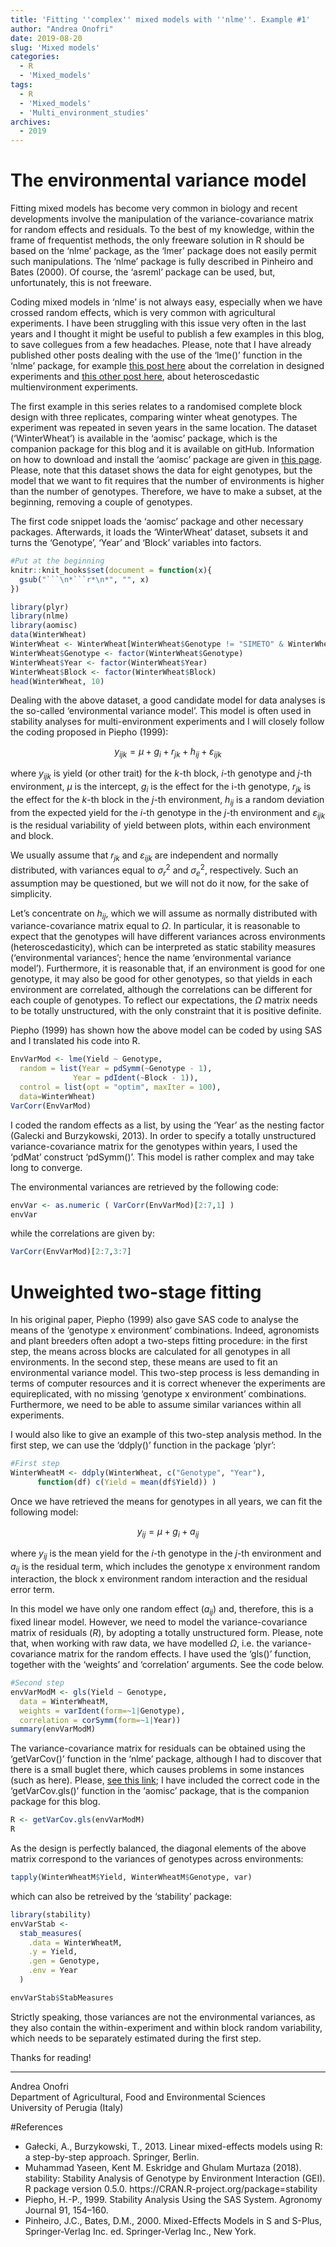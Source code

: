 ```yaml
---
title: 'Fitting ''complex'' mixed models with ''nlme''. Example #1'
author: "Andrea Onofri"
date: 2019-08-20
slug: 'Mixed models'
categories:
  - R
  - 'Mixed_models'
tags:
  - R
  - 'Mixed_models'
  - 'Multi_environment_studies'
archives:
  - 2019
---
```


# The environmental variance model

Fitting mixed models has become very common in biology and recent developments involve the manipulation of the variance-covariance matrix for random effects and residuals. To the best of my knowledge, within the frame of frequentist methods, the only freeware solution in R should be based on the 'nlme' package, as the 'lmer' package does not easily permit such manipulations. The 'nlme' package is fully described in Pinheiro and Bates (2000). Of course, the 'asreml' package can be used, but, unfortunately, this is not freeware.

Coding mixed models in 'nlme' is not always easy, especially when we have crossed random effects, which is very common with agricultural experiments. I have been struggling with this issue very often in the last years and I thought it might be useful to publish a few examples in this blog, to save collegues from a few headaches. Please, note that I have already published other posts dealing with the use of the 'lme()' function in the 'nlme' package, for example [this post here](https://www.statforbiology.com/2019/stat_general_correlationindependence2/) about the correlation in designed experiments and [this other post here](https://www.statforbiology.com/2019/stat_lmm_stabilityvariance/), about heteroscedastic multienvironment experiments.

The first example in this series relates to a randomised complete block design with three replicates, comparing winter wheat genotypes. The experiment was repeated in seven years in the same location. The dataset ('WinterWheat') is available in the 'aomisc' package, which is the companion package for this blog and it is available on gitHub. Information on how to download and install the 'aomisc' package are given in [this page](https://www.statforbiology.com/rpackages/). Please, note that this dataset shows the data for eight genotypes, but the model that we want to fit requires that the number of environments is higher than the number of genotypes. Therefore, we have to make a subset, at the beginning, removing a couple of genotypes.

The first code snippet loads the 'aomisc' package and other necessary packages. Afterwards, it loads the 'WinterWheat' dataset, subsets it and turns the 'Genotype', 'Year' and 'Block' variables into factors.

```r
#Put at the beginning
knitr::knit_hooks$set(document = function(x){ 
  gsub("```\n*```r*\n*", "", x) 
})
```


```r
library(plyr)
library(nlme)
library(aomisc)
data(WinterWheat)
WinterWheat <- WinterWheat[WinterWheat$Genotype != "SIMETO" & WinterWheat$Genotype != "SOLEX",]
WinterWheat$Genotype <- factor(WinterWheat$Genotype)
WinterWheat$Year <- factor(WinterWheat$Year)
WinterWheat$Block <- factor(WinterWheat$Block)
head(WinterWheat, 10)
```
 
Dealing with the above dataset, a good candidate model for data analyses is the so-called 'environmental variance model'. This model is often used in stability analyses for multi-environment experiments and I will closely follow the coding proposed in Piepho (1999):


$$y_{ijk} = \mu + g_i + r_{jk}  +  h_{ij} + \varepsilon_{ijk}$$

where $y_{ijk}$ is yield (or other trait) for the $k$-th block, $i$-th genotype and $j$-th environment, $\mu$ is the intercept, $g_i$ is the effect for the i-th genotype, $r_{jk}$ is the effect for the $k$-th block in the $j$-th environment, $h_{ij}$ is a random deviation from the expected yield for the $i$-th genotype in the $j$-th environment and $\varepsilon_{ijk}$ is the residual variability of yield between plots, within each environment and block.

We usually assume that $r_{jk}$ and $\varepsilon_{ijk}$ are independent and normally distributed, with variances equal to $\sigma^2_r$ and $\sigma^2_e$, respectively. Such an assumption may be questioned, but we will not do it now, for the sake of simplicity.

Let's concentrate on $h_{ij}$, which we will assume as normally distributed with variance-covariance matrix equal to $\Omega$. In particular, it is reasonable to expect that the genotypes will have different variances across environments (heteroscedasticity), which can be interpreted as static stability measures ('environmental variances'; hence the name 'environmental variance model'). Furthermore, it is reasonable that, if an environment is good for one genotype, it may also be good for other genotypes, so that yields in each environment are correlated, although the correlations can be different for each couple of genotypes. To reflect our expectations, the $\Omega$ matrix needs to be totally unstructured, with the only constraint that it is positive definite.

Piepho (1999) has shown how the above model can be coded by using SAS and I translated his code into R.

```r
EnvVarMod <- lme(Yield ~ Genotype, 
  random = list(Year = pdSymm(~Genotype - 1), 
              Year = pdIdent(~Block - 1)),
  control = list(opt = "optim", maxIter = 100),
  data=WinterWheat)
VarCorr(EnvVarMod)
```

I coded the random effects as a list, by using the 'Year' as the nesting factor (Galecki and Burzykowski, 2013). In order to specify a totally unstructured variance-covariance matrix for the genotypes within years, I used the 'pdMat' construct 'pdSymm()'. This model is rather complex and may take long to converge. 

The environmental variances are retrieved by the following code:

```r
envVar <- as.numeric ( VarCorr(EnvVarMod)[2:7,1] )
envVar
```

while the correlations are given by:

```r
VarCorr(EnvVarMod)[2:7,3:7]
```

# Unweighted two-stage fitting

In his original paper, Piepho (1999) also gave SAS code to analyse the means of the 'genotype x environment' combinations. Indeed, agronomists and plant breeders often adopt a two-steps fitting procedure: in the first step, the means across blocks are calculated for all genotypes in all environments. In the second step, these means are used to fit an environmental variance model. This two-step process is less demanding in terms of computer resources and it is correct whenever the experiments are equireplicated, with no missing 'genotype x environment' combinations. Furthermore, we need to be able to assume similar variances within all experiments.

I would also like to give an example of this two-step analysis method. In the first step, we can use the 'ddply()' function in the package 'plyr':

```r
#First step
WinterWheatM <- ddply(WinterWheat, c("Genotype", "Year"), 
      function(df) c(Yield = mean(df$Yield)) )
```

Once we have retrieved the means for genotypes in all years, we can fit the following model:

$$y_{ij} = \mu + g_i + a_{ij}$$

where $y_{ij}$ is the mean yield for the $i$-th genotype in the $j$-th environment and $a_{ij}$ is the residual term, which includes the genotype x environment random interaction, the block x environment random interaction and the residual error term.

In this model we have only one random effect ($a_{ij}$) and, therefore, this is a fixed linear model. However, we need to model the variance-covariance matrix of residuals ($R$), by adopting a totally unstructured form. Please, note that, when working with raw data, we have modelled $\Omega$, i.e. the variance-covariance matrix for the random effects. I have used the 'gls()' function, together with the 'weights' and 'correlation' arguments. See the code below.


```r
#Second step
envVarModM <- gls(Yield ~ Genotype, 
  data = WinterWheatM,
  weights = varIdent(form=~1|Genotype),
  correlation = corSymm(form=~1|Year))
summary(envVarModM)
```

The variance-covariance matrix for residuals can be obtained using the 'getVarCov()' function in the 'nlme' package, although I had to discover that there is a small buglet there, which causes problems in some instances (such as here). Please, [see this link](https://www.jepusto.com/bug-in-nlme-getvarcov/); I have included the correct code in the 'getVarCov.gls()' function in the 'aomisc' package, that is the companion package for this blog.

```r
R <- getVarCov.gls(envVarModM)
R
```

As the design is perfectly balanced, the diagonal elements of the above matrix correspond to the variances of genotypes across environments:

```r
tapply(WinterWheatM$Yield, WinterWheatM$Genotype, var)
```

which can also be retreived by the 'stability' package:

```r
library(stability)
envVarStab <-
  stab_measures(
    .data = WinterWheatM,
    .y = Yield,
    .gen = Genotype,
    .env = Year
  )

envVarStab$StabMeasures
```

Strictly speaking, those variances are not the environmental variances, as they also contain the within-experiment and within block random variability, which needs to be separately estimated during the first step.


Thanks for reading!

---
Andrea Onofri   
Department of Agricultural, Food and Environmental Sciences   
University of Perugia (Italy)   


#References

- Gałecki, A., Burzykowski, T., 2013. Linear mixed-effects models using R: a step-by-step approach. Springer, Berlin.
- Muhammad Yaseen, Kent M. Eskridge and Ghulam Murtaza (2018). stability: Stability Analysis of Genotype by Environment Interaction (GEI). R package version 0.5.0. https://CRAN.R-project.org/package=stability
- Piepho, H.-P., 1999. Stability Analysis Using the SAS System. Agronomy Journal 91, 154–160.
- Pinheiro, J.C., Bates, D.M., 2000. Mixed-Effects Models in S and S-Plus, Springer-Verlag Inc. ed. Springer-Verlag Inc., New York.




